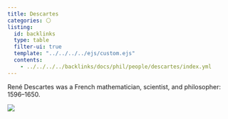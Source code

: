 ```yaml
---
title: Descartes
categories: ⚪
listing:
  id: backlinks
  type: table
  filter-ui: true
  template: "../../../../ejs/custom.ejs"
  contents:
    - ../../../../backlinks/docs/phil/people/descartes/index.yml
---
```

René Descartes was a French mathematician, scientist, and philosopher: 1596–1650.

![](/images/headshots/descartes.jpeg)

